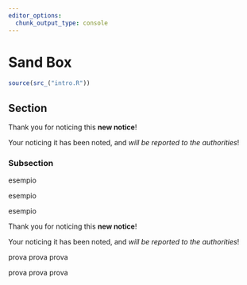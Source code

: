 ```yaml
---
editor_options: 
  chunk_output_type: console
---
```



\part{Sand Box}

# Sand Box

```r
source(src_("intro.R"))
```

## Section

::: {.nota data-latex=""}
Thank you for noticing this **new notice**!

Your noticing it has been noted, and _will be reported to
the authorities_!
:::

### Subsection


::: {.example} 
esempio
:::

::: {.theorem} 
esempio
:::

::: {.proposition} 
esempio
:::

::: {.att data-latex=""}
Thank you for noticing this **new notice**!

Your noticing it has been noted, and _will be reported to
the authorities_!
:::

::: {.att data-latex=""}
prova prova prova
:::

::: {.nota data-latex=""}
prova prova prova
:::
